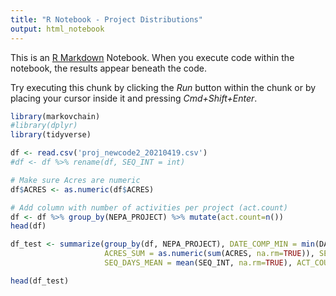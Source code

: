 ```yaml
---
title: "R Notebook - Project Distributions"
output: html_notebook
---
```


This is an [R Markdown](http://rmarkdown.rstudio.com) Notebook. When you execute code within the notebook, the results appear beneath the code. 

Try executing this chunk by clicking the *Run* button within the chunk or by placing your cursor inside it and pressing *Cmd+Shift+Enter*. 

```r
library(markovchain)
#library(dplyr)
library(tidyverse)
```

```r
df <- read.csv('proj_newcode2_20210419.csv')
#df <- df %>% rename(df, SEQ_INT = int)

# Make sure Acres are numeric
df$ACRES <- as.numeric(df$ACRES)

# Add column with number of activities per project (act.count)
df <- df %>% group_by(NEPA_PROJECT) %>% mutate(act.count=n())
head(df)
```

```r
df_test <- summarize(group_by(df, NEPA_PROJECT), DATE_COMP_MIN = min(DATE_COMP, na.rm = TRUE), DATE_COMP_MAX = max(DATE_COMP, na.rm = TRUE),
                     ACRES_SUM = as.numeric(sum(ACRES, na.rm=TRUE)), SEQ_DAYS_MED = median(SEQ_INT, na.rm=TRUE), 
                     SEQ_DAYS_MEAN = mean(SEQ_INT, na.rm=TRUE), ACT_COUNT=mean(act.count), PROJ_DUR=sum(SEQ_INT, narm=TRUE)) 

head(df_test)  
```




